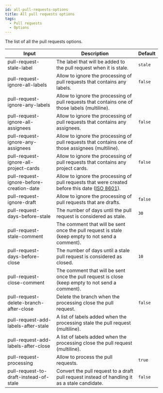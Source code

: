 ```yaml
---
id: all-pull-requests-options
title: All pull requests options
tags:
  - Pull requests
  - Options
---
```


The list of all the pull requests options.

| Input                                    | Description                                                                                                                                            | Default |
| ---------------------------------------- | ------------------------------------------------------------------------------------------------------------------------------------------------------ | ------- |
| pull-request-stale-label                 | The label that will be added to the pull request when it is stale.                                                                                     | `stale` |
| pull-request-ignore-all-labels           | Allow to ignore the processing of pull requests that contains any labels.                                                                              | `false` |
| pull-request-ignore-any-labels           | Allow to ignore the processing of pull requests that contains one of those labels (multiline).                                                         |         |
| pull-request-ignore-all-assignees        | Allow to ignore the processing of pull requests that contains any assignees.                                                                           | `false` |
| pull-request-ignore-any-assignees        | Allow to ignore the processing of pull requests that contains one of those assignees (multiline).                                                      |         |
| pull-request-ignore-all-project-cards    | Allow to ignore the processing of pull requests that contains any project cards.                                                                       | `false` |
| pull-request-ignore-before-creation-date | Allow to ignore the processing of pull requests that were created before this date ([ISO 8601](https://moment.github.io/luxon/#/parsing?id=iso-8601)). |         |
| pull-request-ignore-draft                | Allow to ignore the processing of pull requests that are drafts.                                                                                       | `false` |
| pull-request-days-before-stale           | The number of days until the pull request is considered as stale.                                                                                      | `30`    |
| pull-request-stale-comment               | The comment that will be sent once the pull request is stale (keep empty to not send a comment).                                                       |         |
| pull-request-days-before-close           | The number of days until a stale pull request is considered as closed.                                                                                 | `10`    |
| pull-request-close-comment               | The comment that will be sent once the pull request is close (keep empty to not send a comment).                                                       |         |
| pull-request-delete-branch-after-close   | Delete the branch when the processing close the pull request.                                                                                          | `false` |
| pull-request-add-labels-after-stale      | A list of labels added when the processing stale the pull request (multiline).                                                                         |         |
| pull-request-add-labels-after-close      | A list of labels added when the processing close the pull request (multiline).                                                                         |         |
| pull-request-processing                  | Allow to process the pull requests.                                                                                                                    | `true`  |
| pull-request-to-draft-instead-of-stale   | Convert the pull request to a draft pull request instead of handling it as a stale candidate.                                                          | `false` |
